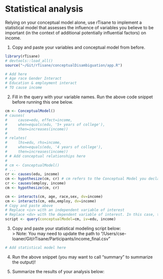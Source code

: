 # Statistical analysis
Relying on your conceptual model alone, use rTisane to implement a statistical model that assesses the influence of variables you believe to be important (in the context of additional potentially influential factors) on income.

1. Copy and paste your variables and conceptual model from before. 
```r
library(rTisane)
# devtools::load_all()
source("~/Git/rTisane/conceptualDisambiguation/app.R")

# Add here
# Age race Gender Interact
# Education & employment interact 
# TO cause income
```

2. Fill in the query with your variable names. Run the above code snippet before running this one below.
```r
cm <- ConceptualModel()
# causes(
#     cause=edu, effect=income,
#     when=equals(edu, '5+ years of college'),
#     then=increases(income))
# 
# relates(
#     lhs=edu, rhs=income,
#     when=equals(edu, '4 years of college'),
#     then=increases(income))
# # Add conceptual relationships here
# 
# cm <- ConceptualModel()
# ...
cr <- causes(edu, income)
cm <- hypothesize(cm, cr) # cm refers to the Conceptual Model you declared previously and are adding this relationship to
cr <- causes(employ, income)
cm <- hypothesize(cm, cr)

cm <- interacts(cm, age, race,sex, dv=income)
cm <- interacts(cm, edu,employ, dv=income)
# Copy and paste above 
# Replace <iv> with an independent variable of interest
# Replace <dv> with the dependent variable of interest. In this case, the variable for income. 
script <- query(conceptualModel=cm, iv=edu, income)
```

3. Copy and paste your statistical modeling script below:  
> Note: You may need to update the path to "/Users/cse-loaner/Git/rTisane/Participants/income_final.csv"
```r
# Add statistical model here

```

4. Run the above snippet (you may want to call "summary" to summarize the output)!

5. Summarize the results of your analysis below: 
